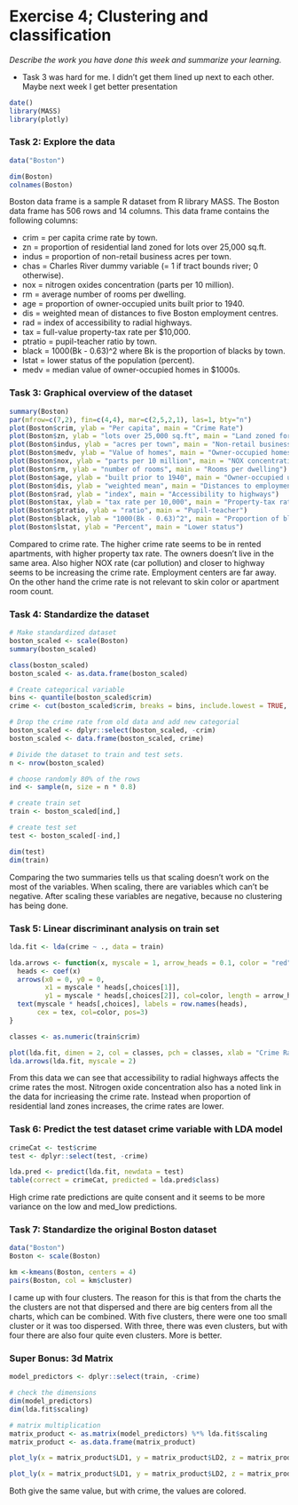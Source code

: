 # Exercise 4; Clustering and classification

*Describe the work you have done this week and summarize your learning.*

- Task 3 was hard for me. I didn't get them lined up next to each other. Maybe next week I get better presentation

```r
date()
library(MASS)
library(plotly)
```

### Task 2: Explore the data
```r
data("Boston")

dim(Boston)
colnames(Boston)
```

Boston data frame is a sample R dataset from R library MASS. The Boston data frame has 506 rows and 14 columns. This data frame contains the following columns:

- crim = per capita crime rate by town.
- zn = proportion of residential land zoned for lots over 25,000 sq.ft.
- indus = proportion of non-retail business acres per town.
- chas = Charles River dummy variable (= 1 if tract bounds river; 0 otherwise).
- nox = nitrogen oxides concentration (parts per 10 million).
- rm = average number of rooms per dwelling.
- age = proportion of owner-occupied units built prior to 1940.
- dis = weighted mean of distances to five Boston employment centres.
- rad = index of accessibility to radial highways.
- tax = full-value property-tax rate per \$10,000.
- ptratio = pupil-teacher ratio by town.
- black = 1000(Bk - 0.63)^2 where Bk is the proportion of blacks by town.
- lstat = lower status of the population (percent).
- medv = median value of owner-occupied homes in \$1000s.


### Task 3: Graphical overview of the dataset
```r
summary(Boston)
par(mfrow=c(7,2), fin=c(4,4), mar=c(2,5,2,1), las=1, bty="n")
plot(Boston$crim, ylab = "Per capita", main = "Crime Rate")
plot(Boston$zn, ylab = "lots over 25,000 sq.ft", main = "Land zoned for lots")
plot(Boston$indus, ylab = "acres per town", main = "Non-retail business acres")
plot(Boston$medv, ylab = "Value of homes", main = "Owner-occupied homes")
plot(Boston$nox, ylab = "parts per 10 million", main = "NOX concentration")
plot(Boston$rm, ylab = "number of rooms", main = "Rooms per dwelling")
plot(Boston$age, ylab = "built prior to 1940", main = "Owner-occupied units built")
plot(Boston$dis, ylab = "weighted mean", main = "Distances to employment centres")
plot(Boston$rad, ylab = "index", main = "Accessibility to highways")
plot(Boston$tax, ylab = "tax rate per 10,000", main = "Property-tax rate")
plot(Boston$ptratio, ylab = "ratio", main = "Pupil-teacher")
plot(Boston$black, ylab = "1000(Bk - 0.63)^2", main = "Proportion of blacks")
plot(Boston$lstat, ylab = "Percent", main = "Lower status")
```

Compared to crime rate. The higher crime rate seems to be in rented apartments, with higher property tax rate. The owners doesn't live in the same area. Also higher NOX rate (car pollution) and closer to highway seems to be increasing the crime rate. Employment centers are far away. On the other hand the crime rate is not relevant to skin color or apartment room count.


### Task 4: Standardize the dataset
```r
# Make standardized dataset
boston_scaled <- scale(Boston)
summary(boston_scaled)

class(boston_scaled)
boston_scaled <- as.data.frame(boston_scaled)

# Create categorical variable
bins <- quantile(boston_scaled$crim)
crime <- cut(boston_scaled$crim, breaks = bins, include.lowest = TRUE, label = c("low", "med_low", "med_high", "high"))

# Drop the crime rate from old data and add new categorial
boston_scaled <- dplyr::select(boston_scaled, -crim)
boston_scaled <- data.frame(boston_scaled, crime)

# Divide the dataset to train and test sets.
n <- nrow(boston_scaled)

# choose randomly 80% of the rows
ind <- sample(n, size = n * 0.8)

# create train set
train <- boston_scaled[ind,]

# create test set 
test <- boston_scaled[-ind,]

dim(test)
dim(train)
```

Comparing the two summaries tells us that scaling doesn't work on the most of the variables. When scaling, there are variables which can't be negative. After scaling these variables are negative, because no clustering has being done.


### Task 5: Linear discriminant analysis on train set
```r
lda.fit <- lda(crime ~ ., data = train)

lda.arrows <- function(x, myscale = 1, arrow_heads = 0.1, color = "red", tex = 0.75, choices = c(1,2)){
  heads <- coef(x)
  arrows(x0 = 0, y0 = 0, 
         x1 = myscale * heads[,choices[1]], 
         y1 = myscale * heads[,choices[2]], col=color, length = arrow_heads)
  text(myscale * heads[,choices], labels = row.names(heads), 
       cex = tex, col=color, pos=3)
}

classes <- as.numeric(train$crim)

plot(lda.fit, dimen = 2, col = classes, pch = classes, xlab = "Crime Rate", ylab = "Other factors")
lda.arrows(lda.fit, myscale = 2)
```

From this data we can see that accessibility to radial highways affects the crime rates the most. Nitrogen oxide concentration also has a noted link in the data for incrieasing the crime rate. Instead when proportion of residential land zones increases, the crime rates are lower.


### Task 6: Predict the test dataset crime variable with LDA model
```r
crimeCat <- test$crime
test <- dplyr::select(test, -crime)

lda.pred <- predict(lda.fit, newdata = test)
table(correct = crimeCat, predicted = lda.pred$class)
```

High crime rate predictions are quite consent and it seems to be more variance on the low and med_low predictions.


### Task 7: Standardize the original Boston dataset
```r
data("Boston")
Boston <- scale(Boston)

km <-kmeans(Boston, centers = 4)
pairs(Boston, col = km$cluster)
```

I came up with four clusters. The reason for this is that from the charts the the clusters are not that dispersed and there are big centers from all the charts, which can be combined. With five clusters, there were one too small cluster or it was too dispersed. With three, there was even clusters, but with four there are also four quite even clusters. More is better.


### Super Bonus: 3d Matrix
```r
model_predictors <- dplyr::select(train, -crime)

# check the dimensions
dim(model_predictors)
dim(lda.fit$scaling)

# matrix multiplication
matrix_product <- as.matrix(model_predictors) %*% lda.fit$scaling
matrix_product <- as.data.frame(matrix_product)

plot_ly(x = matrix_product$LD1, y = matrix_product$LD2, z = matrix_product$LD3, type= 'scatter3d', mode='markers', color = train$crime)

plot_ly(x = matrix_product$LD1, y = matrix_product$LD2, z = matrix_product$LD3, type= 'scatter3d', mode='markers', color = km$centers)
```

Both give the same value, but with crime, the values are colored.
